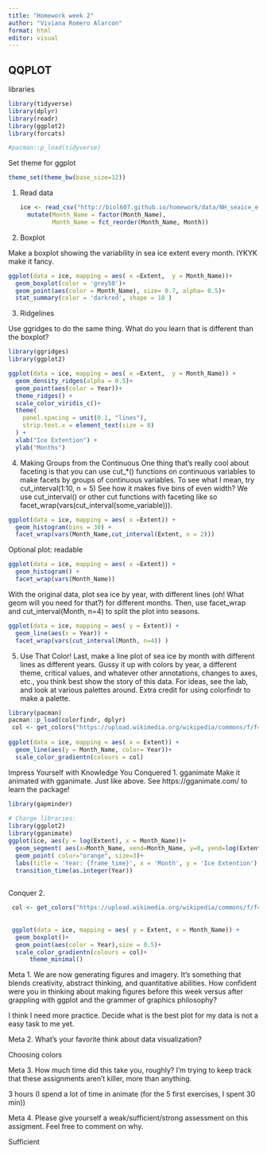 ```yaml
---
title: "Homework week 2"
author: "Viviana Romero Alarcon"
format: html
editor: visual
---
```


## QQPLOT

libraries

```r
library(tidyverse)
library(dplyr)
library(readr)
library(ggplot2)
library(forcats)

#pacman::p_load(tidyverse)

```

Set theme for ggplot

```r
theme_set(theme_bw(base_size=12))


```

1.  Read data

    ```r
    ice <- read_csv("http://biol607.github.io/homework/data/NH_seaice_extent_monthly_1978_2016.csv") %>%
      mutate(Month_Name = factor(Month_Name),
             Month_Name = fct_reorder(Month_Name, Month))
    ```

2.  Boxplot

Make a boxplot showing the variability in sea ice extent every month. IYKYK make it fancy.

```r
ggplot(data = ice, mapping = aes( x =Extent,  y = Month_Name))+
  geom_boxplot(color = 'grey50')+
  geom_point(aes(color = Month_Name), size= 0.7, alpha= 0.5)+
  stat_summary(color = 'darkred', shape = 18 )

```

3.  Ridgelines

Use ggridges to do the same thing. What do you learn that is different than the boxplot?

```r
library(ggridges)
library(ggplot2)

ggplot(data = ice, mapping = aes( x =Extent,  y = Month_Name)) +
  geom_density_ridges(alpha = 0.5)+
  geom_point(aes(color = Year))+
  theme_ridges() +
  scale_color_viridis_c()+
  theme(
    panel.spacing = unit(0.1, "lines"),
    strip.text.x = element_text(size = 8)
  ) +
  xlab("Ice Extention") +
  ylab("Months")

```

4.  Making Groups from the Continuous One thing that's really cool about faceting is that you can use cut\_\*() functions on continuous variables to make facets by groups of continuous variables. To see what I mean, try cut_interval(1:10, n = 5) See how it makes five bins of even width? We use cut_interval() or other cut functions with faceting like so facet_wrap(vars(cut_interval(some_variable))).

```r
ggplot(data = ice, mapping = aes( x =Extent)) +
  geom_histogram(bins = 30) +
  facet_wrap(vars(Month_Name,cut_interval(Extent, n = 2)))
```

Optional plot: readable

```r
ggplot(data = ice, mapping = aes( x =Extent)) +
  geom_histogram() +
  facet_wrap(vars(Month_Name))
```

With the original data, plot sea ice by year, with different lines (oh! What geom will you need for that?) for different months. Then, use facet_wrap and cut_interval(Month, n=4) to split the plot into seasons.

```r
ggplot(data = ice, mapping = aes( y = Extent)) +
  geom_line(aes(x = Year)) +
  facet_wrap(vars(cut_interval(Month, n=4)) )

```

5.  Use That Color! Last, make a line plot of sea ice by month with different lines as different years. Gussy it up with colors by year, a different theme, critical values, and whatever other annotations, changes to axes, etc., you think best show the story of this data. For ideas, see the lab, and look at various palettes around. Extra credit for using colorfindr to make a palette.

```r
library(pacman)
pacman::p_load(colorfindr, dplyr)
 col <- get_colors("https://upload.wikimedia.org/wikipedia/commons/f/f4/The_Scream.jpg") %>% make_palette(n = 10 )
  
ggplot(data = ice, mapping = aes( x = Extent)) +
  geom_line(aes(y = Month_Name, color= Year))+
  scale_color_gradientn(colours = col)
```



Impress Yourself with Knowledge You Conquered 1. gganimate Make it animated with gganimate. Just like above. See https://gganimate.com/ to learn the package!

```r
library(gapminder)
 
# Charge libraries:
library(ggplot2)
library(gganimate)
ggplot(ice, aes(y = log(Extent), x = Month_Name))+
  geom_segment( aes(x=Month_Name, xend=Month_Name, y=0, yend=log(Extent)), color="grey") +
  geom_point( color="orange", size=3)+
  labs(title = 'Year: {frame_time}', x = 'Month', y = 'Ice Extention') +
  transition_time(as.integer(Year)) 
  


```
Conquer 2.
```r

 col <- get_colors("https://upload.wikimedia.org/wikipedia/commons/f/f4/The_Scream.jpg") %>% make_palette(n = 5 )
  
 
 ggplot(data = ice, mapping = aes( y = Extent, x = Month_Name)) +
  geom_boxplot()+
  geom_point(aes(color = Year),size = 0.5)+
  scale_color_gradientn(colours = col)+
      theme_minimal()


```
Meta 1. We are now generating figures and imagery. It's something that blends creativity, abstract thinking, and quantitative abilities. How confident were you in thinking about making figures before this week versus after grappling with ggplot and the grammer of graphics philosophy?

I think I need more practice. Decide what is the best plot for my data is not a easy task to me yet.

Meta 2. What's your favorite think about data visualization?

Choosing colors

Meta 3. How much time did this take you, roughly? I'm trying to keep track that these assignments aren't killer, more than anything.

3 hours (I spend a lot of time in animate (for the 5 first exercises, I spent 30 min))

Meta 4. Please give yourself a weak/sufficient/strong assessment on this assigment. Feel free to comment on why.

Sufficient
